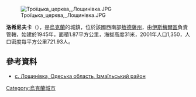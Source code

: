 [[Image:Троїцька_церква,_Лощинівка.JPG|right]]

{{coord|45|28|29|N|28|49|13|E|scale:30000|display=title}}

'''洛希尼夫卡'''（{{lang-uk|Лощинівка}}），是[[烏克蘭|烏克蘭]]的城鎮，位於該國西南部[[敖德薩州|敖德薩州]]，由[[伊斯梅爾區|伊斯梅爾區]]負責管轄，始建於1945年，面積1.87平方公里，海拔高度31米，2001年人口1,350，人口密度每平方公里721.93人。

==參考資料==
* [http://w1.c1.rada.gov.ua/pls/z7503/A005?rdat1=10.10.2012&rf7571=24168 с. Лощинівка, Одеська область, Ізмаїльський район] {{Wayback|url=http://w1.c1.rada.gov.ua/pls/z7503/A005?rdat1=10.10.2012&rf7571=24168 |date=20200323104052 }}

{{Ukraine-geo-stub}}
[[Category:烏克蘭城市|Category:烏克蘭城市]]